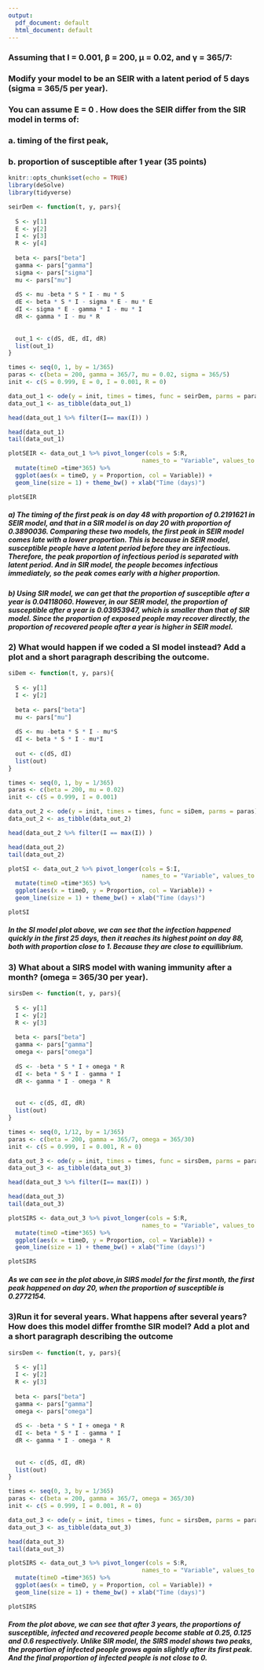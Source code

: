 ```yaml
---
output:
  pdf_document: default
  html_document: default
---
```

### Assuming that I = 0.001, β = 200, µ = 0.02, and γ = 365/7:
### Modify your model to be an SEIR with a latent period of 5 days (sigma = 365/5 per year).
### You can assume E = 0 . How does the SEIR differ from the SIR model in terms of:
###    a. timing of the first peak,
###    b. proportion of susceptible after 1 year (35 points)
```r
knitr::opts_chunk$set(echo = TRUE)
library(deSolve)
library(tidyverse)
```

```r
seirDem <- function(t, y, pars){
  
  S <- y[1]
  E <- y[2]
  I <- y[3]
  R <- y[4]
  
  beta <- pars["beta"]
  gamma <- pars["gamma"]
  sigma <- pars["sigma"]
  mu <- pars["mu"]
  
  dS <- mu -beta * S * I - mu * S
  dE <- beta * S * I - sigma * E - mu * E
  dI <- sigma * E - gamma * I - mu * I
  dR <- gamma * I - mu * R
  
  
  out_1 <- c(dS, dE, dI, dR)
  list(out_1)
}

times <- seq(0, 1, by = 1/365)
paras <- c(beta = 200, gamma = 365/7, mu = 0.02, sigma = 365/5)
init <- c(S = 0.999, E = 0, I = 0.001, R = 0)

data_out_1 <- ode(y = init, times = times, func = seirDem, parms = paras)
data_out_1 <- as_tibble(data_out_1)

head(data_out_1 %>% filter(I== max(I)) )

head(data_out_1)
tail(data_out_1)
```
```r
plotSEIR <- data_out_1 %>% pivot_longer(cols = S:R, 
                                      names_to = "Variable", values_to = "Proportion") %>%
  mutate(timeD =time*365) %>%
  ggplot(aes(x = timeD, y = Proportion, col = Variable)) + 
  geom_line(size = 1) + theme_bw() + xlab("Time (days)")

plotSEIR
```



##### a) The timing of the first peak is on day 48 with proportion of 0.2191621 in SEIR model, and that in a SIR model is on day 20 with proportion of 0.3890036. Comparing these two models, the first peak in SEIR model comes late with a lower proportion. This is because in SEIR model, susceptible people have a latent period before they are infectious. Therefore, the peak proportion of infectious period is separated with latent period. And in SIR model, the people becomes infectious immediately, so the peak comes early with a higher proportion.
##### b) Using SIR model, we can get that the proportion of susceptible after a year is 0.04118060. However, in our SEIR model, the proportion of susceptible after a year is 0.03953947, which is smaller than that of SIR model. Since the proportion of exposed people may recover directly, the proportion of recovered people after a year is higher in SEIR model.


### 2) What would happen if we coded a SI model instead? Add a plot and a short paragraph describing the outcome.

```r
siDem <- function(t, y, pars){
  
  S <- y[1]
  I <- y[2]
  
  beta <- pars["beta"]
  mu <- pars["mu"]
  
  dS <- mu -beta * S * I - mu*S
  dI <- beta * S * I - mu*I
  
  out <- c(dS, dI)
  list(out)
}

times <- seq(0, 1, by = 1/365)
paras <- c(beta = 200, mu = 0.02)
init <- c(S = 0.999, I = 0.001)

data_out_2 <- ode(y = init, times = times, func = siDem, parms = paras)
data_out_2 <- as_tibble(data_out_2)

head(data_out_2 %>% filter(I == max(I)) )

head(data_out_2)
tail(data_out_2)
```
```r
plotSI <- data_out_2 %>% pivot_longer(cols = S:I, 
                                      names_to = "Variable", values_to = "Proportion") %>%
  mutate(timeD =time*365) %>%
  ggplot(aes(x = timeD, y = Proportion, col = Variable)) + 
  geom_line(size = 1) + theme_bw() + xlab("Time (days)")

plotSI
```

##### In the SI model plot above, we can see that the infection happened quickly in the first 25 days, then it reaches its highest point on day 88, both with proportion close to 1. Because they are close to equillibrium.


### 3) What about a SIRS model with waning immunity after a month? (omega = 365/30 per year).

```r
sirsDem <- function(t, y, pars){
  
  S <- y[1]
  I <- y[2]
  R <- y[3]
  
  beta <- pars["beta"]
  gamma <- pars["gamma"]
  omega <- pars["omega"]
  
  dS <- -beta * S * I + omega * R
  dI <- beta * S * I - gamma * I
  dR <- gamma * I - omega * R
  
  
  out <- c(dS, dI, dR)
  list(out)
}

times <- seq(0, 1/12, by = 1/365)
paras <- c(beta = 200, gamma = 365/7, omega = 365/30)
init <- c(S = 0.999, I = 0.001, R = 0)

data_out_3 <- ode(y = init, times = times, func = sirsDem, parms = paras)
data_out_3 <- as_tibble(data_out_3)

head(data_out_3 %>% filter(I== max(I)) )

head(data_out_3)
tail(data_out_3)
```

```r
plotSIRS <- data_out_3 %>% pivot_longer(cols = S:R, 
                                      names_to = "Variable", values_to = "Proportion") %>%
  mutate(timeD =time*365) %>%
  ggplot(aes(x = timeD, y = Proportion, col = Variable)) + 
  geom_line(size = 1) + theme_bw() + xlab("Time (days)")

plotSIRS
```


##### As we can see in the plot above,in SIRS model for the first month, the first peak happened on day 20, when the proportion of susceptible is 0.2772154. 




### 3)Run it for several years. What happens after several years? How does this model differ fromthe SIR model? Add a plot and a short paragraph describing the outcome

```r
sirsDem <- function(t, y, pars){
  
  S <- y[1]
  I <- y[2]
  R <- y[3]
  
  beta <- pars["beta"]
  gamma <- pars["gamma"]
  omega <- pars["omega"]
  
  dS <- -beta * S * I + omega * R
  dI <- beta * S * I - gamma * I
  dR <- gamma * I - omega * R
  
  
  out <- c(dS, dI, dR)
  list(out)
}

times <- seq(0, 3, by = 1/365)
paras <- c(beta = 200, gamma = 365/7, omega = 365/30)
init <- c(S = 0.999, I = 0.001, R = 0)

data_out_3 <- ode(y = init, times = times, func = sirsDem, parms = paras)
data_out_3 <- as_tibble(data_out_3)

head(data_out_3)
tail(data_out_3)
```

```r
plotSIRS <- data_out_3 %>% pivot_longer(cols = S:R, 
                                      names_to = "Variable", values_to = "Proportion") %>%
  mutate(timeD =time*365) %>%
  ggplot(aes(x = timeD, y = Proportion, col = Variable)) + 
  geom_line(size = 1) + theme_bw() + xlab("Time (days)")

plotSIRS
```




##### From the plot above, we can see that after 3 years, the proportions of susceptible, infected and recovered people become stable at 0.25, 0.125 and 0.6 respectively. Unlike SIR model, the SIRS model shows two peaks, the proportion of infected people grows again slightly after its first peak. And the final proportion of infected people is not close to 0.




